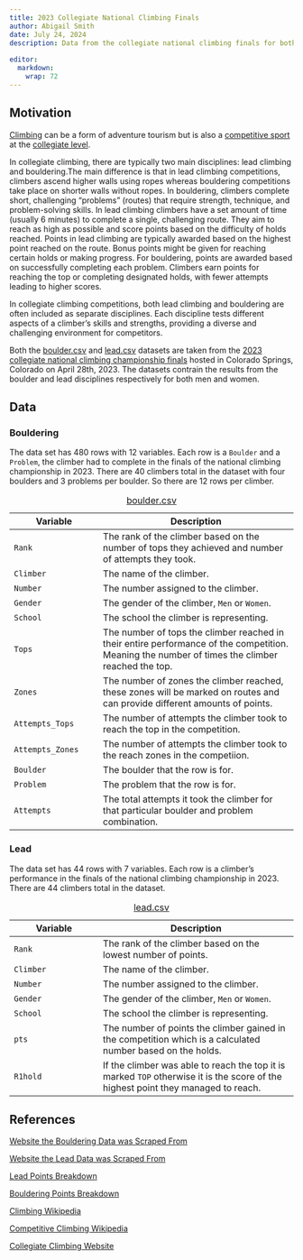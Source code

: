 ```yaml
---
title: 2023 Collegiate National Climbing Finals
author: Abigail Smith
date: July 24, 2024
description: Data from the collegiate national climbing finals for both bouldering and lead in Colorado Springs, Colorado on April 28th, 2023.
  
editor: 
  markdown: 
    wrap: 72
---
```


## Motivation

[Climbing](https://en.wikipedia.org/wiki/Climbing){target="_blank"} can be a form of adventure tourism but is also a [competitive sport](https://en.wikipedia.org/wiki/Competition_climbing){target="_blank"} at the [collegiate level](https://usaclimbing.org/compete/collegiate-series/){target="_blank"}. 

In collegiate climbing, there are typically two main disciplines: lead climbing and bouldering.The main difference is that in lead climbing competitions, climbers ascend higher walls using ropes whereas bouldering competitions take place on shorter walls without ropes. In bouldering, climbers complete short, challenging "problems" (routes) that require strength, technique, and problem-solving skills. In lead climbing climbers have a set amount of time (usually 6 minutes) to complete a single, challenging route. They aim to reach as high as possible and score points based on the difficulty of holds reached. Points in lead climbing are typically awarded based on the highest point reached on the route. Bonus points might be given for reaching certain holds or making progress. For bouldering, points are awarded based on successfully completing each problem. Climbers earn points for reaching the top or completing designated holds, with fewer attempts leading to higher scores.

In collegiate climbing competitions, both lead climbing and bouldering are often included as separate disciplines. Each discipline tests different aspects of a climber’s skills and strengths, providing a diverse and challenging environment for competitors.

Both the [boulder.csv](boulder.csv){target="_blank"} and [lead.csv](lead.csv){target="_blank"} datasets are taken from the [2023 collegiate national climbing championship finals](https://usac.climb8a.com/comp/2023-collegiate-nat){target="_blank"} hosted in Colorado Springs, Colorado on April 28th, 2023. The datasets contrain the results from the boulder and lead disciplines respectively for both men and women. 

## Data

### Bouldering

The data set has 480 rows with 12 variables. Each row is a `Boulder` and a `Problem`, the climber had to complete in the finals of the national climbing championship in 2023. There are 40 climbers total in the dataset with four boulders and 3 problems per boulder. So there are 12 rows per climber. 

| Variable     | Description                                                                                                                                                                                                                                                                                                                                                                                                                                                                                                       |
|-----------------------|-------------------------------------------------|
| `Rank`     | The rank of the climber based on the number of tops they achieved and number of attempts they took.                                                                                                                                                                                                                                                                                                                                                                                                                                                                                         |
| `Climber`      | The name of the climber.                                                                                                                                                                                                                                                                                                                                                                                                                                                          |
| `Number`      | The number assigned to the climber.                                                                                                                                                                                                                                                                                                                                                                |
| `Gender`     | The gender of the climber, `Men` or `Women`.                                                                           |
| `School`        | The school the climber is representing.                                                                                                                                                                                                                                                                                                                                                                                              |
| `Tops`         | The number of tops the climber reached in their entire performance of the competition. Meaning the number of times the climber reached the top.                                                                                                                                                                                                                                                                                          |
| `Zones`        | The number of zones the climber reached, these zones will be marked on routes and can provide different amounts of points.                                                                                                                                                                                            |
| `Attempts_Tops`        | The number of attempts the climber took to reach the top in the competition.                                                                                                                                                                                                                                                                      |
| `Attempts_Zones` | The number of attempts the climber took to the reach zones in the competiion.                                                                                                                                                                                                                                                                                        |
| `Boulder`  | The boulder that the row is for.                                                                                                                                                                                                                                                                                                                                                        |
| `Problem`     | The problem that the row is for. |
| `Attempts`     | The total attempts it took the climber for that particular boulder and problem combination. |
: [boulder.csv](boulder.csv){target="_blank"}

### Lead

The data set has 44 rows with 7 variables. Each row is a climber's performance in the finals of the national climbing championship in 2023. There are 44 climbers total in the dataset.


| Variable     | Description                                                                                                                                                                                                                                                                                                                                                                                                                                                                                                       |
|-----------------------|-------------------------------------------------|
| `Rank`     | The rank of the climber based on the lowest number of points.                                                                                                                                                                                                                                                                                                                                                                                                                                                                                        |
| `Climber`      | The name of the climber.                                                                                                                                                                                                                                                                                                                                                                                                                                                          |
| `Number`      | The number assigned to the climber.                                                                                                                                                                                                                                                                                                                                                                |
| `Gender`     | The gender of the climber, `Men` or `Women`.                                                                           |
| `School`        | The school the climber is representing.                                                                                                                                                                                                                                                                                                                                                                                              |
| `pts`         | The number of points the climber gained in the competition which is a calculated number based on the holds.                                                                                                                                                                                           |                                                                                                                                                                                    |
| `R1hold`        | If the climber was able to reach the top it is marked `TOP` otherwise it is the score of the highest point they managed to reach.                                                                                                                                                                                                                                                                   |

: [lead.csv](lead.csv){target="_blank"}

## References

[Website the Bouldering Data was Scraped From](https://usac.climb8a.com/event/6926){target="_blank"}

[Website the Lead Data was Scraped From](https://usac.climb8a.com/event/6927){target="_blank"}

[Lead Points Breakdown](https://docs.google.com/document/d/e/2PACX-1vRdmYYmJaDVxmGL6PegwK0TgN8VwTHmQ4SK0VBnT9FNi8TkVn99QDFhUYY4cuLWV7l-8hxXx7G_A0PK/pub){target="_blank"}

[Bouldering Points Breakdown](https://docs.google.com/document/d/e/2PACX-1vT3xbbG7N7WXxL1GfNPcrOcI_p5RZa76a_kJU6K_p7V1YeDEwy7aOjf4jLTG4_O8iNqarA3OOdFnAGH/pub){target="_blank"}

[Climbing Wikipedia](https://en.wikipedia.org/wiki/Climbing){target="_blank"} 

[Competitive Climbing Wikipedia](https://en.wikipedia.org/wiki/Competition_climbing){target="_blank"}

[Collegiate Climbing Website](https://usaclimbing.org/compete/collegiate-series/){target="_blank"}